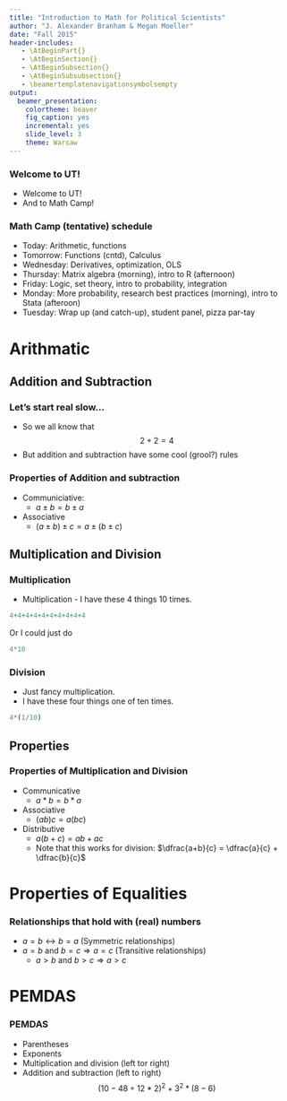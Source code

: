 ```yaml
---
title: "Introduction to Math for Political Scientists"
author: "J. Alexander Branham & Megan Moeller"
date: "Fall 2015"
header-includes:
   - \AtBeginPart{}
   - \AtBeginSection{}
   - \AtBeginSubsection{}
   - \AtBeginSubsubsection{}
   - \beamertemplatenavigationsymbolsempty
output:
  beamer_presentation:
    colortheme: beaver
    fig_caption: yes
    incremental: yes
    slide_level: 3
    theme: Warsaw
---
```


### Welcome to UT!
* Welcome to UT!
* And to Math Camp!

### Math Camp (tentative) schedule
* Today: Arithmetic, functions
* Tomorrow: Functions (cntd), Calculus
* Wednesday: Derivatives, optimization, OLS
* Thursday: Matrix algebra (morning), intro to R (afternoon)
* Friday: Logic, set theory, intro to probability, integration
* Monday: More probability, research best practices (morning), intro to Stata (afteroon)
* Tuesday: Wrap up (and catch-up), student panel, pizza par-tay

# Arithmatic
## Addition and Subtraction
### Let's start real slow...
* So we all know that
$$2+2 =4$$
* But addition and subtraction have some cool (grool?) rules

### Properties of Addition and subtraction
* Communiciative:
    + $a\pm b = b \pm a$
* Associative
    + $(a\pm b) \pm c = a \pm (b\pm c)$

## Multiplication and Division
### Multiplication
* Multiplication - I have these 4 things 10 times.
```r
4+4+4+4+4+4+4+4+4+4
```
\pause
Or I could just do
```r
4*10
```

### Division
* Just fancy multiplication.
\pause
* I have these four things one of ten times.
```r
4*(1/10)
```

## Properties
### Properties of Multiplication and Division
* Communicative
    + $a*b = b*a$
* Associative
    + $(ab)c = a(bc)$
* Distributive
    + $a(b+c) = ab + ac$
    + Note that this works for division: $\dfrac{a+b}{c} = \dfrac{a}{c} + \dfrac{b}{c}$


# Properties of Equalities
### Relationships that hold with (real) numbers
* $a=b \longleftrightarrow b=a$ (Symmetric relationships)
* $a = b$ and $b=c \Rightarrow a=c$ (Transitive relationships)
    + $a>b$ and $b>c \Rightarrow a>c$

# PEMDAS
### PEMDAS
* Parentheses
* Exponents
* Multiplication and division (left tor right)
* Addition and subtraction (left to right)
$$(10-48\div 12 * 2)^2 + 3^2 * (8-6)$$
